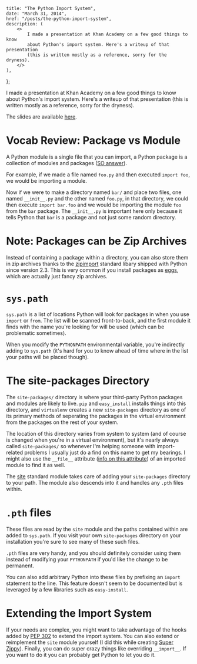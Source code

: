     title: "The Python Import System",
    date: "March 31, 2014",
    href: "/posts/the-python-import-system",
    description: (
        <>
            I made a presentation at Khan Academy on a few good things to know
            about Python's import system. Here's a writeup of that presentation
            (this is written mostly as a reference, sorry for the dryness).
        </>
    ),
};


I made a presentation at Khan Academy on a few good things to know about Python's import system. Here's a writeup of that presentation (this is written mostly as a reference, sorry for the dryness).

The slides are available [here](https://docs.google.com/presentation/d/18JO4L9HRY9UJypAW49vj4QnCgl_MoseKxPpE9PKlrg4/edit?usp=sharing).

# Vocab Review: Package vs Module

A Python module is a single file that you can import, a Python package is a collection of modules and packages ([SO answer](http://stackoverflow.com/a/7948504)).

For example, if we made a file named `foo.py` and then executed `import foo`, we would be importing a module.

Now if we were to make a directory named `bar/` and place two files, one named `__init__.py` and the other named `foo.py`, in that directory, we could then execute `import bar.foo` and we would be importing the module `foo` from the `bar` package. The `__init__.py` is important here only because it tells Python that `bar` is a package and not just some random directory.

# Note: Packages can be Zip Archives

Instead of containing a package within a directory, you can also store them in zip archives thanks to the [zipimport](https://docs.python.org/2/library/zipimport.html) standard libary shipped with Python since version 2.3. This is very common if you install packages as [eggs](http://stackoverflow.com/a/2051195), which are actually just fancy zip archives.

# `sys.path`

`sys.path` is a list of locations Python will look for packages in when you use `import` or `from`. The list will be scanned front-to-back, and the first module it finds with the name you're looking for will be used (which can be problematic sometimes).

When you modify the `PYTHONPATH` environmental variable, you're indirectly adding to `sys.path` (it's hard for you to know ahead of time where in the list your paths will be placed though).

# The site-packages Directory

The `site-packages/` directory is where your third-party Python packages and modules are likely to live. `pip` and `easy_install` installs things into this directory, and `virtualenv` creates a new `site-packages` directory as one of its primary methods of seperating the packages in the virtual environment from the packages on the rest of your system.

The location of this directory varies from system to system (and of course is changed when you're in a virtual environment), but it's nearly always called `site-packages/` so whenever I'm helping someone with import-related problems I usually just do a find on this name to get my bearings. I might also use the `__file__` attribute ([info on this attribute](http://stackoverflow.com/a/9271479)) of an imported module to find it as well.

The [site](https://docs.python.org/2/library/site.html) standard module takes care of adding your `site-packages` directory to your path. The module also descends into it and handles any `.pth` files within.

# `.pth` files

These files are read by the `site` module and the paths contained within are added to `sys.path`. If you visit your own `site-packages` directory on your installation you're sure to see many of these such files.

`.pth` files are very handy, and you should definitely consider using them instead of modifying your `PYTHONPATH` if you'd like the change to be permanent.

You can also add arbitrary Python into these files by prefixing an `import` statement to the line. This feature doesn't seem to be documented but is leveraged by a few libraries such as `easy-install`.

# Extending the Import System

If your needs are complex, you might want to take advantage of the hooks added by [PEP 302](http://legacy.python.org/dev/peps/pep-0302/) to extend the import system. You can also extend or reimplement the `site` module yourself (I did this while creating [Super Zippy](https://github.com/itsjohncs/superzippy)). Finally, you can do super crazy things like overriding `__import__`. If you want to do it you can probably get Python to let you do it.
